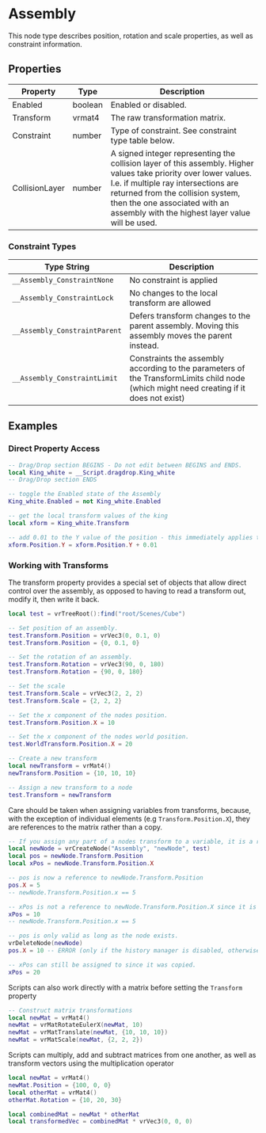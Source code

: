 # Assembly

This node type describes position, rotation and scale properties, as well as constraint information.

## Properties

| Property       | Type    | Description                              |
| -------------- | ------- | ---------------------------------------- |
| Enabled        | boolean | Enabled or disabled.                     |
| Transform      | vrmat4  | The raw transformation matrix.           |
| Constraint     | number  | Type of constraint. See constraint type table below. |
| CollisionLayer | number  | A signed integer representing the collision layer of this assembly. Higher values take priority over lower values. I.e. if multiple ray intersections are returned from the collision system, then the one associated with an assembly with the highest layer value will be used. |

### Constraint Types

| Type String                   | Description                              |
| ----------------------------- | ---------------------------------------- |
| `__Assembly_ConstraintNone`   | No constraint is applied                 |
| `__Assembly_ConstraintLock`   | No changes to the local transform are allowed |
| `__Assembly_ConstraintParent` | Defers transform changes to the parent assembly. Moving this assembly moves the parent instead. |
| `__Assembly_ConstraintLimit`  | Constraints the assembly according to the parameters of the TransformLimits child node (which might need creating if it does not exist) |

## Examples

### Direct Property Access

```lua
-- Drag/Drop section BEGINS - Do not edit between BEGINS and ENDS.
local King_white = __Script.dragdrop.King_white
-- Drag/Drop section ENDS

-- toggle the Enabled state of the Assembly
King_white.Enabled = not King_white.Enabled

-- get the local transform values of the king
local xform = King_white.Transform

-- add 0.01 to the Y value of the position - this immediately applies to the assembly
xform.Position.Y = xform.Position.Y + 0.01
```

### Working with Transforms

The transform property provides a special set of objects that allow direct control over the assembly, as opposed to having to read a transform out, modify it, then write it back.

```lua
local test = vrTreeRoot():find("root/Scenes/Cube")

-- Set position of an assembly.
test.Transform.Position = vrVec3(0, 0.1, 0)
test.Transform.Position = {0, 0.1, 0}

-- Set the rotation of an assembly.
test.Transform.Rotation = vrVec3(90, 0, 180)
test.Transform.Rotation = {90, 0, 180}

-- Set the scale
test.Transform.Scale = vrVec3(2, 2, 2)
test.Transform.Scale = {2, 2, 2}

-- Set the x component of the nodes position.
test.Transform.Position.X = 10

-- Set the x component of the nodes world position.
test.WorldTransform.Position.X = 20

-- Create a new transform
local newTransform = vrMat4()
newTransform.Position = {10, 10, 10}

-- Assign a new transform to a node
test.Transform = newTransform
```

Care should be taken when assigning variables from transforms, because, with the exception of individual elements (e.g `Transform.Position.X`), they are references to the matrix rather than a copy.

```lua
-- If you assign any part of a nodes transform to a variable, it is a reference.
local newNode = vrCreateNode("Assembly", "newNode", test)
local pos = newNode.Transform.Position
local xPos = newNode.Transform.Position.X

-- pos is now a reference to newNode.Transform.Position
pos.X = 5
-- newNode.Transform.Position.x == 5

-- xPos is not a reference to newNode.Transform.Position.X since it is just a number, it is copied.
xPos = 10
-- newNode.Transform.Position.x == 5

-- pos is only valid as long as the node exists.
vrDeleteNode(newNode)
pos.X = 10 -- ERROR (only if the history manager is disabled, otherwise the node will still exist in the recycling bin)

-- xPos can still be assigned to since it was copied.
xPos = 20
```

Scripts can also work directly with a matrix before setting the `Transform` property

```lua
-- Construct matrix transformations
local newMat = vrMat4()
newMat = vrMatRotateEulerX(newMat, 10)
newMat = vrMatTranslate(newMat, {10, 10, 10})
newMat = vrMatScale(newMat, {2, 2, 2})
```

Scripts can multiply, add and subtract matrices from one another, as well as transform
vectors using the multiplication operator

```lua
local newMat = vrMat4()
newMat.Position = {100, 0, 0}
local otherMat = vrMat4()
otherMat.Rotation = {10, 20, 30}

local combinedMat = newMat * otherMat
local transformedVec = combinedMat * vrVec3(0, 0, 0)
```
